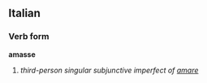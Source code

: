 ==Italian==
===Verb form===
'''amasse'''

# ''third-person singular subjunctive imperfect of [[amare]]''